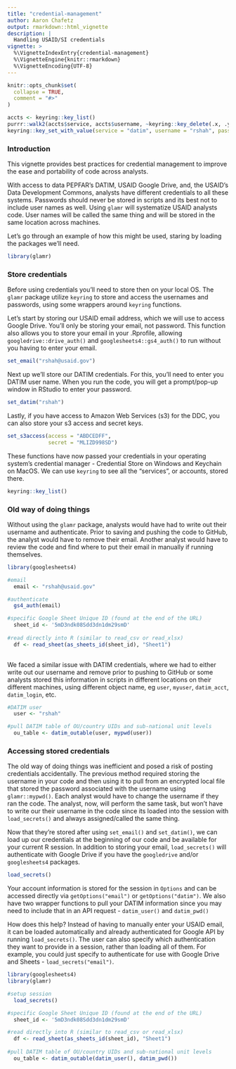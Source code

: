 ```yaml
---
title: "credential-management"
author: Aaron Chafetz
output: rmarkdown::html_vignette
description: |
  Handling USAID/SI credentials
vignette: >
  %\VignetteIndexEntry{credential-management}
  %\VignetteEngine{knitr::rmarkdown}
  %\VignetteEncoding{UTF-8}
---
```


```r
knitr::opts_chunk$set(
  collapse = TRUE,
  comment = "#>"
)
```

```r
accts <- keyring::key_list()
purrr::walk2(accts$service, accts$username, ~keyring::key_delete(.x, .y))
keyring::key_set_with_value(service = "datim", username = "rshah", password = "admin")
```

### Introduction

This vignette provides best practices for credential management to improve the ease and portability of code across analysts. 

With access to data PEPFAR's DATIM, USAID Google Drive, and, the USAID's Data Development Commons, analysts have different credentials to all these systems. Passwords should never be stored in scripts and its best not to include user names as well. Using `glamr` will systematize USAID analysts code. User names will be called the same thing and will be stored in the same location across machines.

Let's go through an example of how this might be used, staring by loading the packages we'll need.

```r
library(glamr)
```

### Store credentials

Before using credentials you'll need to store then on your local OS. The `glamr` package utilize `keyring` to store and access the usernames and passwords, using some wrappers around `keyring` functions.

Let's start by storing our USAID email address, which we will use to access Google Drive. You'll only be storing your email, not password. This function also allows you to store your email in your .Rprofile, allowing `googledrive::drive_auth()` and `googlesheets4::gs4_auth()` to run without you having to enter your email.

```r
set_email("rshah@usaid.gov")
```

Next up we'll store our DATIM credentials. For this, you'll need to enter you DATIM user name. When you run the code, you will get a prompt/pop-up window in RStudio to enter your password. 

```r
set_datim("rshah")
```

Lastly, if you have access to Amazon Web Services (s3) for the DDC, you can also store your s3 access and secret keys.

```r
set_s3access(access = "ABDCEDFF", 
             secret = "MLIZD998SD")
```

These functions have now passed your credentials in your operating system’s credential manager - Credential Store on Windows and Keychain on MacOS. We can use `keyring` to see all the "services", or accounts, stored there.

```r
keyring::key_list()
```

### Old way of doing things

Without using the `glamr` package, analysts would have had to write out their username and authenticate. Prior to saving and pushing the code to GitHub, the analyst would have to remove their email. Another analyst would have to review the code and find where to put their email in manually if running themselves.

```r
library(googlesheets4)

#email
  email <- "rshah@usaid.gov"

#authenticate
  gs4_auth(email)

#specific Google Sheet Unique ID (found at the end of the URL)
  sheet_id <- '5mD3ndk08Sdd3dn1dm29smD'
  
#read directly into R (similar to read_csv or read_xlsx)
  df <- read_sheet(as_sheets_id(sheet_id), "Sheet1")
  
```

We faced a similar issue with DATIM credentials, where we had to either write out our username and remove prior to pushing to GitHub or some analysts stored this information in scripts in different locations on their different machines, using different object name, eg `user`, `myuser`, `datim_acct`, `datim_login`, etc.

```r
#DATIM user
  user <- "rshah"

#pull DATIM table of OU/country UIDs and sub-national unit levels
  ou_table <- datim_outable(user, mypwd(user))
```

### Accessing stored credentials

The old way of doing things was inefficient and posed a risk of posting credentials accidentally. The previous method required storing the username in your code and then using it to pull from an encrypted local file that stored the password associated with the username using `glamr::mypwd()`. Each analyst would have to change the username if they ran the code. The analyst, now, will perform the same task, but won't have to write our their username in the code since its loaded into the session with `load_secrets()` and always assigned/called the same thing. 

Now that they're stored after using `set_email()` and `set_datim()`, we can load up our credentials at the beginning of our code and be available for your current R session. In addition to storing your email, `load_secrets()` will authenticate with Google Drive if you have the `googledrive` and/or `googlesheets4` packages.

```r
load_secrets()
```

Your account information is stored for the session in `Options` and can be accessed directly via `getOptions("email")` or `getOptions("datim")`. We also have two wrapper functions to pull your DATIM information since you may need to include that in an API request - `datim_user()` and `datim_pwd()`

How does this help? Instead of having to manually enter your USAID email, it can be loaded automatically and already authenticated for Google API by running `load_secrets()`. The user can also specify which authentication they want to provide in a session, rather than loading all of them. For example, you could just specify to authenticate for use with Google Drive and Sheets - `load_secrets("email")`.


```r
library(googlesheets4)
library(glamr)

#setup session
  load_secrets()

#specific Google Sheet Unique ID (found at the end of the URL)
  sheet_id <- '5mD3ndk08Sdd3dn1dm29smD'

#read directly into R (similar to read_csv or read_xlsx)
  df <- read_sheet(as_sheets_id(sheet_id), "Sheet1")
  
#pull DATIM table of OU/country UIDs and sub-national unit levels
  ou_table <- datim_outable(datim_user(), datim_pwd())
```
